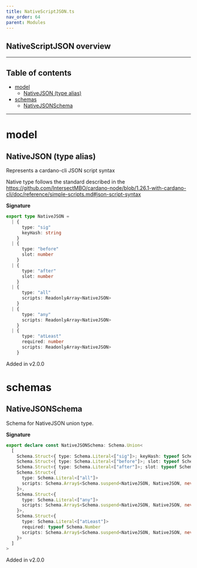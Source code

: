 ```yaml
---
title: NativeScriptJSON.ts
nav_order: 64
parent: Modules
---
```


## NativeScriptJSON overview

---

<h2 className="text-delta">Table of contents</h2>

- [model](#model)
  - [NativeJSON (type alias)](#nativejson-type-alias)
- [schemas](#schemas)
  - [NativeJSONSchema](#nativejsonschema)

---

# model

## NativeJSON (type alias)

Represents a cardano-cli JSON script syntax

Native type follows the standard described in the
https://github.com/IntersectMBO/cardano-node/blob/1.26.1-with-cardano-cli/doc/reference/simple-scripts.md#json-script-syntax

**Signature**

```ts
export type NativeJSON =
  | {
      type: "sig"
      keyHash: string
    }
  | {
      type: "before"
      slot: number
    }
  | {
      type: "after"
      slot: number
    }
  | {
      type: "all"
      scripts: ReadonlyArray<NativeJSON>
    }
  | {
      type: "any"
      scripts: ReadonlyArray<NativeJSON>
    }
  | {
      type: "atLeast"
      required: number
      scripts: ReadonlyArray<NativeJSON>
    }
```

Added in v2.0.0

# schemas

## NativeJSONSchema

Schema for NativeJSON union type.

**Signature**

```ts
export declare const NativeJSONSchema: Schema.Union<
  [
    Schema.Struct<{ type: Schema.Literal<["sig"]>; keyHash: typeof Schema.String }>,
    Schema.Struct<{ type: Schema.Literal<["before"]>; slot: typeof Schema.Number }>,
    Schema.Struct<{ type: Schema.Literal<["after"]>; slot: typeof Schema.Number }>,
    Schema.Struct<{
      type: Schema.Literal<["all"]>
      scripts: Schema.Array$<Schema.suspend<NativeJSON, NativeJSON, never>>
    }>,
    Schema.Struct<{
      type: Schema.Literal<["any"]>
      scripts: Schema.Array$<Schema.suspend<NativeJSON, NativeJSON, never>>
    }>,
    Schema.Struct<{
      type: Schema.Literal<["atLeast"]>
      required: typeof Schema.Number
      scripts: Schema.Array$<Schema.suspend<NativeJSON, NativeJSON, never>>
    }>
  ]
>
```

Added in v2.0.0
